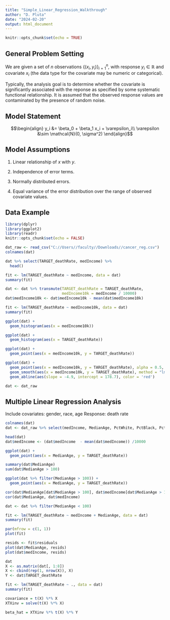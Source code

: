 ---
title: "Simple_Linear_Regression_Walkthrough"
author: "D. Pluta"
date: "2024-02-20"
output: html_document
---

```{r setup, include=FALSE}
knitr::opts_chunk$set(echo = TRUE)
```

## General Problem Setting

We are given a set of $n$ observations $\{(x_i, y_i)\}_{i = 1}^n$, 
with response $y_i \in \mathbb{R}$ and covariate $x_i$ (the data type 
for the covariate may be numeric or categorical).

Typically, the analysis goal is to determine whether the covariate is significantly 
associated with the reponse as specified by some systematic functional relationship.  It 
is assumed that the observed response values are contaminated by the presence of 
random noise.

## Model Statement

$$\begin{align}
y_i &= \beta_0 + \beta_1 x_i + \varepsilon_i\\
\varepsilon &\sim \mathcal{N}(0, \sigma^2)
\end{align}$$

## Model Assumptions

1. Linear relationship of $x$ with $y$.

2. Independence of error terms.

3. Normally distributed errors.

4. Equal variance of the error distribution over the range of observed covariate values.

## Data Example

```{r}
library(dplyr)
library(ggplot2)
library(readr)
knitr::opts_chunk$set(echo = FALSE)
```

```{r}
dat_raw <- read_csv("C://Users//faculty//Downloads//cancer_reg.csv")
colnames(dat)
```

```{r}
dat %>% select(TARGET_deathRate, medIncome) %>% 
  head()
```


```{r}
fit <- lm(TARGET_deathRate ~ medIncome, data = dat)
summary(fit)
```
```{r}
dat <- dat %>% transmute(TARGET_deathRate = TARGET_deathRate,
                         medIncome10k = medIncome / 10000)
dat$medIncome10k <- dat$medIncome10k - mean(dat$medIncome10k)
```
```{r}
fit <- lm(TARGET_deathRate ~ medIncome10k, data = dat)
summary(fit)
```
```{r}
ggplot(dat) + 
  geom_histogram(aes(x = medIncome10k))
```
```{r}
ggplot(dat) + 
  geom_histogram(aes(x = TARGET_deathRate))
```

```{r}
ggplot(dat) + 
  geom_point(aes(x = medIncome10k, y = TARGET_deathRate))
```

```{r}
ggplot(dat) +
  geom_point(aes(x = medIncome10k, y = TARGET_deathRate), alpha = 0.5, pch = 21, color = "black", fill = "darkgreen") + 
  geom_smooth(aes(x = medIncome10k, y = TARGET_deathRate), method = "lm") + 
  geom_abline(aes(slope = -4.9, intercept = 178.7), color = 'red')
```

```{r}
dat <- dat_raw
```

## Multiple Linear Regression Analysis

Include covariates: gender, race, age
Response: death rate

```{r}
colnames(dat)
dat <- dat_raw %>% select(medIncome, MedianAge, PctWhite, PctBlack, PctAsian, PctOtherRace, MedianAgeMale, MedianAgeFemale, TARGET_deathRate)
```

```{r}
head(dat)
dat$medIncome <- (dat$medIncome  - mean(dat$medIncome)) /10000
```

```{r}
ggplot(dat) + 
  geom_point(aes(x = MedianAge, y = TARGET_deathRate))
```

```{r}
summary(dat$MedianAge)
sum(dat$MedianAge > 100)
```
```{r}
ggplot(dat %>% filter(MedianAge > 100)) + 
  geom_point(aes(x = MedianAge, y = TARGET_deathRate))
```

```{r}
cor(dat$MedianAge[dat$MedianAge > 100], dat$medIncome[dat$MedianAge > 100])
cor(dat$MedianAge, dat$medIncome)
```
```{r}
dat <- dat %>% filter(MedianAge < 100)
```

```{r}
fit <- lm(TARGET_deathRate ~ medIncome + MedianAge, data = dat)
summary(fit)
```
```{r}
par(mfrow = c(1, 1))
plot(fit)
```
```{r}
resids <- fit$residuals
plot(dat$MedianAge, resids)
plot(dat$medIncome, resids)
```

```{r}
dat
X <- as.matrix(dat[, 1:8])
X <- cbind(rep(1, nrow(X)), X)
Y <- dat$TARGET_deathRate
```

```{r}
fit <- lm(TARGET_deathRate ~ ., data = dat)
summary(fit)
```
```{r}
covariance = t(X) %*% X
XTXinv = solve(t(X) %*% X)

beta_hat = XTXinv %*% t(X) %*% Y
```



